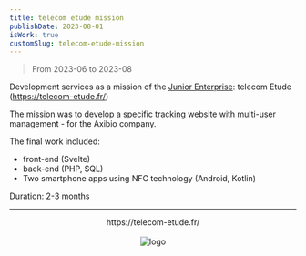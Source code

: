 ```yaml
---
title: telecom etude mission
publishDate: 2023-08-01
isWork: true
customSlug: telecom-etude-mission
---
```


> From 2023-06 to 2023-08

Development services as a mission of the [Junior Enterprise](https://en.wikipedia.org/wiki/Junior_enterprise): telecom Etude (https://telecom-etude.fr/)

The mission was to develop a specific tracking website with multi-user management - for the Axibio company.

The final work included:

-   front-end (Svelte)
-   back-end (PHP, SQL)
-   Two smartphone apps using NFC technology (Android, Kotlin)

Duration: 2-3 months

---


<div style="text-align: center">
    <div>https://telecom-etude.fr/</div>
    <br />
    <Image src={logo} alt="logo" height={100}/>
</div>

